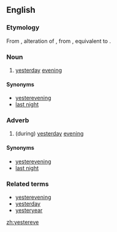 ==English==

===Etymology===
From {{etyl|enm}}, alteration of {{term|yestereven||last night, yesterday evening|lang=enm}}, from {{etyl|ang}} {{term|giestranæfen|ġiestranǣfen|yesterday evening|lang=ang}}, equivalent to {{prefix|yester|even|t2=evening}}.

===Noun===
{{en-noun|-}}

# {{archaic}} [[yesterday]] [[evening]]

====Synonyms====
*[[yesterevening]]
*[[last night]]

===Adverb===
{{en-adv|-}}

# (during) [[yesterday]] [[evening]]

====Synonyms====
*[[yesterevening]]
*[[last night]]

===Related terms===
*[[yesterevening]]
*[[yesterday]]
*[[yesteryear]]

[[zh:yestereve]]